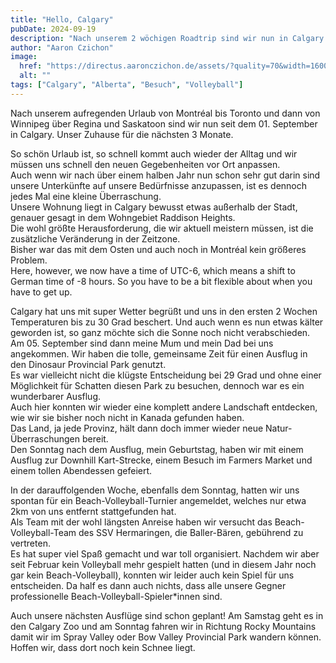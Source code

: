 ```yaml
---
title: "Hello, Calgary"
pubDate: 2024-09-19
description: "Nach unserem 2 wöchigen Roadtrip sind wir nun in Calgary angekommen."
author: "Aaron Czichon"
image:
  href: "https://directus.aaronczichon.de/assets/?quality=70&width=1600"
  alt: ""
tags: ["Calgary", "Alberta", "Besuch", "Volleyball"]
---
```



Nach unserem aufregenden Urlaub von Montréal bis Toronto und dann von Winnipeg über Regina und Saskatoon sind wir nun seit dem 01. September in Calgary. Unser Zuhause für die nächsten 3 Monate.

So schön Urlaub ist, so schnell kommt auch wieder der Alltag und wir müssen uns schnell den neuen Gegebenheiten vor Ort anpassen.  
Auch wenn wir nach über einem halben Jahr nun schon sehr gut darin sind unsere Unterkünfte auf unsere Bedürfnisse anzupassen, ist es dennoch jedes Mal eine kleine Überraschung.  
Unsere Wohnung liegt in Calgary bewusst etwas außerhalb der Stadt, genauer gesagt in dem Wohngebiet Raddison Heights.  
Die wohl größte Herausforderung, die wir aktuell meistern müssen, ist die zusätzliche Veränderung in der Zeitzone.  
Bisher war das mit dem Osten und auch noch in Montréal kein größeres Problem.  
Here, however, we now have a time of UTC-6, which means a shift to German time of -8 hours. So you have to be a bit flexible about when you have to get up.

Calgary hat uns mit super Wetter begrüßt und uns in den ersten 2 Wochen Temperaturen bis zu 30 Grad beschert. Und auch wenn es nun etwas kälter geworden ist, so ganz möchte sich die Sonne noch nicht verabschieden.  
Am 05. September sind dann meine Mum und mein Dad bei uns angekommen. Wir haben die tolle, gemeinsame Zeit für einen Ausflug in den Dinosaur Provincial Park genutzt.  
Es war vielleicht nicht die klügste Entscheidung bei 29 Grad und ohne einer Möglichkeit für Schatten diesen Park zu besuchen, dennoch war es ein wunderbarer Ausflug.  
Auch hier konnten wir wieder eine komplett andere Landschaft entdecken, wie wir sie bisher noch nicht in Kanada gefunden haben.  
Das Land, ja jede Provinz, hält dann doch immer wieder neue Natur-Überraschungen bereit.  
Den Sonntag nach dem Ausflug, mein Geburtstag, haben wir mit einem Ausflug zur Downhill Kart-Strecke, einem Besuch im Farmers Market und einem tollen Abendessen gefeiert.

In der darauffolgenden Woche, ebenfalls dem Sonntag, hatten wir uns spontan für ein Beach-Volleyball-Turnier angemeldet, welches nur etwa 2km von uns entfernt stattgefunden hat.  
Als Team mit der wohl längsten Anreise haben wir versucht das Beach-Volleyball-Team des SSV Hermaringen, die Baller-Bären, gebührend zu vertreten.  
Es hat super viel Spaß gemacht und war toll organisiert. Nachdem wir aber seit Februar kein Volleyball mehr gespielt hatten (und in diesem Jahr noch gar kein Beach-Volleyball), konnten wir leider auch kein Spiel für uns entscheiden. Da half es dann auch nichts, dass alle unsere Gegner professionelle Beach-Volleyball-Spieler\*innen sind.

Auch unsere nächsten Ausflüge sind schon geplant! Am Samstag geht es in den Calgary Zoo und am Sonntag fahren wir in Richtung Rocky Mountains damit wir im Spray Valley oder Bow Valley Provincial Park wandern können. Hoffen wir, dass dort noch kein Schnee liegt.
